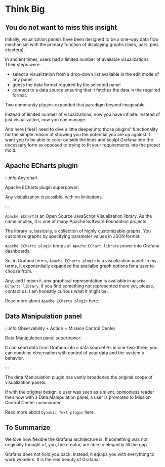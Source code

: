 
# Think Big

## You do not want to miss this insight

Initially, visualization panels have been designed to be a one-way data flow mechanism with the primary function of displaying graphs (lines, bars, pies, etcetera). 

In ancient times, users had a limited number of available visualizations. Their steps were:
- select a visualization from a drop-down list available in the edit mode of any panel
- guess the data format required by the selected panel
- connect to a data source ensuring that it fetches the data in the required format. 

Two community plugins expanded that paradigm beyond imaginable. 

Instead of limited number of visualizations, now you have infinite.
Instead of just visualization, now you can manage.

And here I feel I need to dive a little deeper into those plugins' functionality for the simple reason of showing you the potential you are up against. I want you to be able to color outside the lines and sculpt Grafana into the necessary form as opposed to trying to fit your requirements into the preset mold.

## Apache ECharts plugin

:::info Any chart

Apache ECharts plugin superpower:

Any visualization is possible, with no limitations. 

:::

``Apache EChart`` is an Open Source JavaScript Visualization library. 
As the name implies, it is one of many Apache Software Foundation projects. 

The library is, basically, a collection of highly customizable graphs. You customize graphs by specifying parameter values in JSON format. 

``Apache ECharts plugin`` brings all ``Apache EChart library`` power into Grafana dashboards. 

So, in Grafana terms, ``Apache ECharts plugin`` is a visualization panel. In my terms, it exponentially expanded the availalbe graph options for a user to choose from. 

Any, and I mean it, any graphical representation is available in ``Apache ECharts library``. If you find something not represented there yet, please, contact us. I am honestly curious what it might be.

Read more about ``Apache ECharts plugin`` here.

## Data Manipulation panel

:::info Observability + Action = Mission Control Center

Data Manipulation panel superpower:

It can send data from Grafana into a data source!
As in one-two-three, you can combine observation with control of your data and the system's behavior.

:::

The data Manipulation plugin has vastly broadened the original scope of visualization panels.

If with the original design, a user was seen as a silent, opinionless reader then now with a Data Manipulation panel, a user is promoted to Mission Control Center commander. 

Read more about ``Dynamic Text plugin`` here.

## To Summarize 

We love how flexible the Grafana architecture is. If something was not originally thought of, you, the creator, are able to elegantly fill the gap. 

Grafana does not hold you back. Instead, it equips you with everything to work wonders.
It is the real beauty of Grafana!

